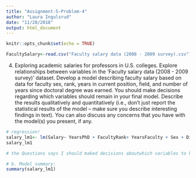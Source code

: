 ```yaml
---
title: "Assignment-5-Problem-4"
author: "Laura Ingulsrud"
date: "11/28/2018"
output: html_document
---
```


```r
knitr::opts_chunk$set(echo = TRUE)
```



```r
FacultySalary<-read.csv("Faculty salary data (2008 - 2009 survey).csv")

```

4) Exploring academic salaries for professors in U.S. colleges. Explore relationships between
variables in the ‘Faculty salary data (2008 - 2009 survey)’ dataset. Develop a model describing faculty salary based on data for faculty sex, rank, years in current position, field, and number of years since doctoral degree was earned. You should make decisions regarding which variables should remain in your final model. Describe the results qualitatively and quantitatively (i.e., don’t just report the statistical results of the model – make sure you describe interesting findings in text). You can also discuss any concerns that you have with the model(s) you present, if any.

```r
# regression! 
salary_lm1<- lm(Salary~ YearsPhD + FacultyRank+ YearsFaculty + Sex + Discipline, data = FacultySalary)
salary_lm1

# the Questions says I should maked decisions aboutwhich variables to keep but, I think it makes sense to keep all?

# b. Model summary:
summary(salary_lm1)
```


